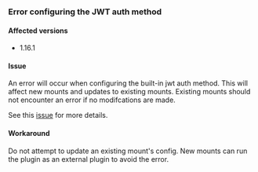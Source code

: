 ### Error configuring the JWT auth method

#### Affected versions

- 1.16.1

#### Issue
An error will occur when configuring the built-in jwt auth method. This will
affect new mounts and updates to existing mounts. Existing mounts should not
encounter an error if no modifcations are made.

See this [issue](https://github.com/hashicorp/vault-plugin-auth-jwt/pull/290) for more details.

#### Workaround

Do not attempt to update an existing mount's config. New mounts can run the plugin as an external plugin to avoid the error.
